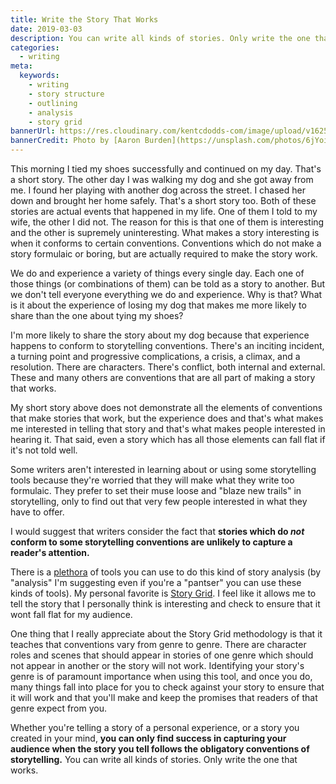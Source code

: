 ```yaml
---
title: Write the Story That Works
date: 2019-03-03
description: You can write all kinds of stories. Only write the one that works.
categories:
  - writing
meta:
  keywords:
    - writing
    - story structure
    - outlining
    - analysis
    - story grid
bannerUrl: https://res.cloudinary.com/kentcdodds-com/image/upload/v1625033590/kentcdodds.com/content/writing-blog/write-the-story-that-works/banner.jpg
bannerCredit: Photo by [Aaron Burden](https://unsplash.com/photos/6jYoil2GhVk)
---
```


This morning I tied my shoes successfully and continued on my day. That's a
short story. The other day I was walking my dog and she got away from me. I
found her playing with another dog across the street. I chased her down and
brought her home safely. That's a short story too. Both of these stories are
actual events that happened in my life. One of them I told to my wife, the other
I did not. The reason for this is that one of them is interesting and the other
is supremely uninteresting. What makes a story interesting is when it conforms
to certain conventions. Conventions which do not make a story formulaic or
boring, but are actually required to make the story work.

We do and experience a variety of things every single day. Each one of those
things (or combinations of them) can be told as a story to another. But we don't
tell everyone everything we do and experience. Why is that? What is it about the
experience of losing my dog that makes me more likely to share than the one
about tying my shoes?

I'm more likely to share the story about my dog because that experience happens
to conform to storytelling conventions. There's an inciting incident, a turning
point and progressive complications, a crisis, a climax, and a resolution. There
are characters. There's conflict, both internal and external. These and many
others are conventions that are all part of making a story that works.

My short story above does not demonstrate all the elements of conventions that
make stories that work, but the experience does and that's what makes me
interested in telling that story and that's what makes people interested in
hearing it. That said, even a story which has all those elements can fall flat
if it's not told well.

Some writers aren't interested in learning about or using some storytelling
tools because they're worried that they will make what they write too formulaic.
They prefer to set their muse loose and "blaze new trails" in storytelling, only
to find out that very few people interested in what they have to offer.

I would suggest that writers consider the fact that **stories which do _not_
conform to some storytelling conventions are unlikely to capture a reader's
attention.**

There is a [plethora](https://youtu.be/zWld721Wk-Q) of tools you can use to do
this kind of story analysis (by "analysis" I'm suggesting even if you're a
"pantser" you can use these kinds of tools). My personal favorite is
[Story Grid](https://storygrid.com). I feel like it allows me to tell the story
that I personally think is interesting and check to ensure that it wont fall
flat for my audience.

One thing that I really appreciate about the Story Grid methodology is that it
teaches that conventions vary from genre to genre. There are character roles and
scenes that should appear in stories of one genre which should not appear in
another or the story will not work. Identifying your story's genre is of
paramount importance when using this tool, and once you do, many things fall
into place for you to check against your story to ensure that it will work and
that you'll make and keep the promises that readers of that genre expect from
you.

Whether you're telling a story of a personal experience, or a story you created
in your mind, **you can only find success in capturing your audience when the
story you tell follows the obligatory conventions of storytelling.** You can
write all kinds of stories. Only write the one that works.
